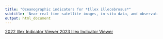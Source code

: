 ---
title: "Oceanographic indicators for *Illex illecebrosus*"
subtitle: 'Near-real-time satellite images, in-situ data, and observations from members of the Squid Squad'
output: html_document
---
<!-- ADD LINKS BELOW, note, using the RMD link syntax will open the presentation in the same tab, which is annoying. Use the html with the "_blank" to fix that behavior -->
 

<a href="https://khyde.github.io/SquidSquad/view_weekly_indicators.html" target="_blank"> 2022 Illex Indicator Viewer </a>
<a href="https://khyde.github.io/SquidSquad/view_weekly_indicators_23.html" target="_blank"> 2023 Illex Indicator Viewer </a>



